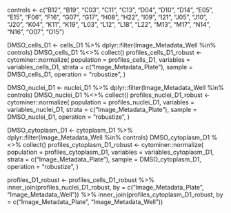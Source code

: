 controls <- c("B12", "B19",	"C03", "C11", "C13",	"D04",	"D10",	"D14",	"E05",	"E15",	"F06",	"F16",	"G07",	"G17",	"H08",	"H22",	"I09",	"I21",	"J05",	"J10",	"J20",	"K04",	"K11",	"K19",	"L03",	"L12", "L18",	"L22",	"M13",	"M17",	"N14",	"N16",	"O07",	"O15")

DMSO_cells_D1 <- cells_D1 %>% dplyr::filter(Image_Metadata_Well %in% controls)
DMSO_cells_D1 %<>% collect()
profiles_cells_D1_robust <-
     cytominer::normalize(
        population = profiles_cells_D1,
         variables = variables_cells_D1,
         strata =  c("Image_Metadata_Plate"),
         sample = DMSO_cells_D1,
         operation = "robustize",
     )
	 
DMSO_nuclei_D1 <- nuclei_D1 %>% dplyr::filter(Image_Metadata_Well %in% controls)
DMSO_nuclei_D1 %<>% collect()
profiles_nuclei_D1_robust <-
     cytominer::normalize(
        population = profiles_nuclei_D1,
         variables = variables_nuclei_D1,
         strata =  c("Image_Metadata_Plate"),
         sample = DMSO_nuclei_D1,
         operation = "robustize",
     )
	 
DMSO_cytoplasm_D1 <- cytoplasm_D1 %>% dplyr::filter(Image_Metadata_Well %in% controls)
DMSO_cytoplasm_D1 %<>% collect()
profiles_cytoplasm_D1_robust <-
     cytominer::normalize(
        population = profiles_cytoplasm_D1,
         variables = variables_cytoplasm_D1,
         strata =  c("Image_Metadata_Plate"),
         sample = DMSO_cytoplasm_D1,
         operation = "robustize",
     )
	 
profiles_D1_robust <- profiles_cells_D1_robust %>% inner_join(profiles_nuclei_D1_robust, by = c("Image_Metadata_Plate", "Image_Metadata_Well")) %>% inner_join(profiles_cytoplasm_D1_robust, by = c("Image_Metadata_Plate", "Image_Metadata_Well"))
